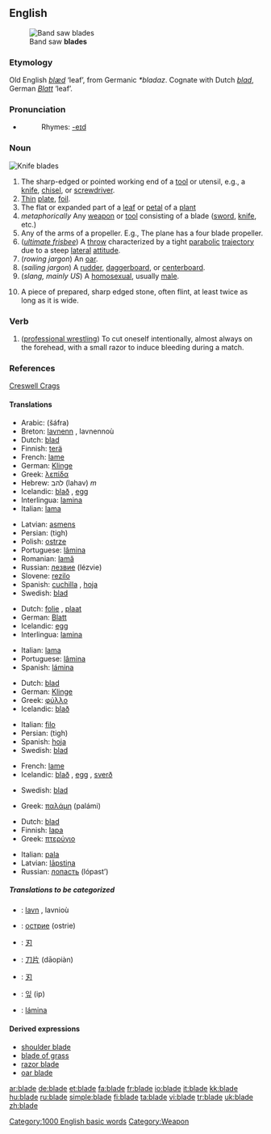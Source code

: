 ==English==
[[Image:Band saw blades.jpg|thumb|Band saw '''blades''']]

===Etymology===
Old English ''[[blæd]]'' ‘leaf’, from Germanic ''*bladaz''. Cognate with Dutch ''[[blad]]'', German ''[[Blatt]]'' ‘leaf’.

===Pronunciation===
*{{audio|en-us-blade.ogg|Audio (US)}}
*:Rhymes: [[Rhymes:English:-eɪd|-eɪd]]

===Noun===
[[Image:blade.agr.jpg|thumb|Knife '''blades''']]
{{en-noun}}

#The sharp-edged or pointed working end of a [[tool]] or utensil, e.g., a [[knife]], [[chisel]], or [[screwdriver]].
#[[thin|Thin]] [[plate]], [[foil]].
# The flat or expanded part of a [[leaf]] or [[petal]] of a [[plant]] 
#''metaphorically'' Any [[weapon]] or [[tool]] consisting of a blade ([[sword]], [[knife]], etc.)
#Any of the arms of a propeller. E.g., The plane has a four blade propeller.
#(''[[ultimate frisbee]]'') A [[throw]] characterized by a tight [[parabolic]] [[trajectory]] due to a steep [[lateral]] [[attitude]].
#(''rowing jargon'') An [[oar]].
#(''sailing jargon'') A [[rudder]], [[daggerboard]], or [[centerboard]].
#(''slang, mainly US'') A [[homosexual]], usually [[male]].
#{{archaeology}} A piece of prepared, sharp edged stone, often flint, at least twice as long as it is wide.

===Verb===
{{en-verb}}

#([[professional wrestling]]) To cut oneself intentionally, almost always on the forehead, with a small razor to induce bleeding during a match.

===References===
{{archaeology}} [http://www.creswell-crags.org.uk/Books_and_links/Glossary.htm#B Creswell Crags]

====Translations====
{{trans-top|sharp-edged or pointed working end of a tool or utensil}}
*Arabic: {{ARchar|[[شفرة]]}} (šáfra) {{f}}
*Breton: [[lavnenn]] {{f}}, lavnennoù {{p}}
*Dutch: [[blad]] {{n}}
*Finnish: [[terä]]
*French: [[lame]] {{f}}
*German: [[Klinge]] {{f}}
*Greek: [[λεπίδα]] {{f}}
*Hebrew: להב (lahav) ''m''
*Icelandic: [[blað]] {{n}}, [[egg]] {{f}}
*Interlingua: [[lamina]]
*Italian: [[lama]] {{f}}
{{trans-mid}}
*Latvian: [[asmens]] {{m}}
*Persian: {{FAchar|[[تیغ]]}} (tigh)
*Polish: [[ostrze]] {{n}}
*Portuguese: [[lâmina]] {{f}}
*Romanian: [[lamă]] {{f}}
*Russian: [[лезвие]] (lézvie) {{n}}
*Slovene: [[rezilo]] {{n}}
*Spanish: [[cuchilla]] {{f}}, [[hoja]] {{f}}
*Swedish: [[blad]] {{n}}
{{trans-bottom}}

{{trans-top|thin plate, foil}}
*Dutch: [[folie]] {{m}}, [[plaat]] {{f}}
*German: [[Blatt]] {{n}}
*Icelandic: [[egg]] {{f}}
*Interlingua: [[lamina]]
{{trans-mid}}
*Italian: [[lama]] {{f}}
*Portuguese: [[lâmina]] {{f}}
*Spanish: [[lámina]] {{f}}
{{trans-bottom}}

{{trans-top|The flat part of a leaf or petal}}
*Dutch: [[blad]] {{n}}
*German: [[Klinge]] {{f}}
*Greek: [[φύλλο]] {{n}}
*Icelandic: [[blað]] {{n}}
{{trans-mid}}
*Italian: [[filo]] {{m}}
*Persian: {{FAchar|[[تیغ]]}} (tigh)
*Spanish: [[hoja]] {{f}}
*Swedish: [[blad]] {{n}}
{{trans-bottom}}

{{trans-top|slang term for a weapon such as a dagger}}
*French: [[lame]] {{f}}
*Icelandic: [[blað]] {{n}}, [[egg]] {{f}}, [[sverð]] {{n}}
{{trans-mid}}
*Swedish: [[blad]] {{n}}
{{trans-bottom}}

{{trans-top|flat outer part of an oar}}
*Greek: [[παλάμη]] {{f}} (palámi)
{{trans-mid}}
{{trans-bottom}}

{{trans-top|part of a propeller}}
*Dutch: [[blad]] {{n}}
*Finnish: [[lapa]]
*Greek: [[πτερύγιο]] {{n}}
{{trans-mid}}
*Italian: [[pala]] {{f}}
*Latvian: [[lāpstiņa]] {{f}}
*Russian: [[лопасть]] (lópast’) {{f}}
{{trans-bottom}}

=====Translations to be categorized=====
{{checktrans}}
*{{ttbc|Breton}}: [[lavn]] {{m}}, lavnioù {{p}}
*{{ttbc|Bulgarian}}: [[острие]] (ostrie) {{n}}
*{{ttbc|CJKV Characters}}: [[刃]]
*{{ttbc|Chinese}}: [[刀片]] (dāopiàn)
*{{ttbc|Japanese}}: [[刃]]
*{{ttbc|Korean}}: [[잎]] (ip)
*{{ttbc|Spanish}}: [[lámina]] {{f}}

====Derived expressions====
*[[shoulder blade]]
*[[blade of grass]]
*[[razor blade]]
*[[oar blade]]

[[Category:1000 English basic words]]
[[Category:Weapon]]

[[ar:blade]]
[[de:blade]]
[[et:blade]]
[[fa:blade]]
[[fr:blade]]
[[io:blade]]
[[it:blade]]
[[kk:blade]]
[[hu:blade]]
[[ru:blade]]
[[simple:blade]]
[[fi:blade]]
[[ta:blade]]
[[vi:blade]]
[[tr:blade]]
[[uk:blade]]
[[zh:blade]]